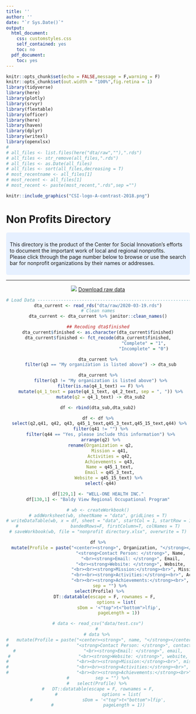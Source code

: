 ```yaml
---
title: ''
author: ''
date: "`r Sys.Date()`"
output:
  html_document:
    css: customstyles.css
    self_contained: yes
    toc: no
  pdf_document:
    toc: yes
---
```


```r
knitr::opts_chunk$set(echo = FALSE,message = F,warning = F)
knitr::opts_chunk$set(out.width = "100%",fig.retina = 1)
library(tidyverse)
library(here)
library(plotly)
library(srvyr)
library(flextable)
library(officer)
library(here)
library(haven)
library(dplyr)
library(writexl)
library(openxlsx)
# 
# all_files <- list.files(here("dta/raw",""),".rds")
# all_files <- str_remove(all_files,".rds")
# all_files <- as.Date(all_files)
# all_files <- sort(all_files,decreasing = T)
# most_recentname <- all_files[1]
# most_recent <- all_files[1]
# most_recent <- paste(most_recent,".rds",sep ="")

```

```r
knitr::include_graphics("CSI-logo-A-contrast-2018.png")
```
</center>

# Non Profits Directory

<style>
div.blue {background-color: #e6f0ff; border-radius: 5px; padding: 10px;}
</style>
<div class = "blue">

This directory is the product of the Center for Social Innovation's efforts to document the important work of local and regional nonprofits.
<br>Please click through the page number below to browse or use the search bar for nonprofit organizations by their names or addresses.

</div>
***

<center>
![](images/index_card.png)
[Download raw data](/nonprofit directory.xlsx)
```r
# Load Data ---------------------------------------------------------------
dta_current <- read_rds("dta/raw/2020-03-19.rds")
# Clean names
dta_current <- dta_current %>% janitor::clean_names()

## Recoding dta$finished
dta_current$finished <- as.character(dta_current$finished)
dta_current$finished <- fct_recode(dta_current$finished,
                                   "Complete" = "1",
                                   "Incomplete" = "0")

dta_current %>%
  filter(q3 == "My organization is listed above") -> dta_sub

dta_current %>%
  filter(q3 != "My organization is listed above") %>%
  filter(is.na(q4_1_text) == F) %>%
  mutate(q4_1_text = paste(q4_1_text, q4_2_text, sep = ", ")) %>%
  mutate(q2 = q4_1_text) -> dta_sub2

df <- rbind(dta_sub,dta_sub2)

df <- df %>%
  select(q2,q41, q42, q43, q45_1_text,q45_3_text,q45_15_text,q44) %>% 
  filter(q41 != "") %>%
  filter(q44 == "Yes, please include this information") %>%
  arrange(q2) %>%
  rename(Organization = q2,
         Mission = q41,
         Activities = q42,
         Achievements = q43,
         Name = q45_1_text,
         Email = q45_3_text,
         Website = q45_15_text) %>% 
  select(-q44)

df[129,1] <- "WELL-ONE HEALTH INC."
df[130,1] <- "Baldy View Regional Occupational Program"

# wb <- createWorkbook()
# addWorksheet(wb, sheetName = "data", gridLines = T)
# writeDataTable(wb, x = df, sheet = "data", startCol = 1, startRow = 1, 
#                    bandedRows=F, firstColumn=T, colNames = T)
# saveWorkbook(wb, file = "nonprofit directory.xlsx", overwrite = T)

df %>%
  mutate(Profile = paste("<center><strong>", Organization, "</strong></center><br>", 
                         "<strong>Contact Person: </strong>", Name,
                         "<br><strong>Email: </strong>", Email,
                         "<br><strong>Website: </strong>", Website,
                         "<br><br><strong>Mission:</strong><br>", Mission,
                         "<br><br><strong>Activities:</strong><br>", Activities,
                         "<br><br><strong>Achievements:</strong><br>", Achievements), 
         sep = "") %>%
  select(Profile) %>% 
     DT::datatable(escape = F, rownames = F,
              options = list(
                sDom = '<"top">t<"bottom">lfip',
                pageLength = 1))

# data <- read_csv("data/test.csv")
# 
# data %>% 
#   mutate(Profile = paste("<center><strong>", name, "</strong></center><br>", 
#                          "<strong>Contact Person: </strong>", contact,
#                          "<br><strong>Email: </strong>", email,
#                          "<br><strong>Website: </strong>", website,
#                          "<br><br><strong>Mission:</strong><br>", mission,
#                          "<br><br><strong>Activities:</strong><br>", activity,
#                          "<br><br><strong>Achievements:</strong><br>", achievements), 
#          sep = "") %>%
#   select(Profile) %>% 
#   DT::datatable(escape = F, rownames = F,
#                 options = list(
#                   sDom = '<"top">t<"bottom">lfip',
#                   pageLength = 1))

```